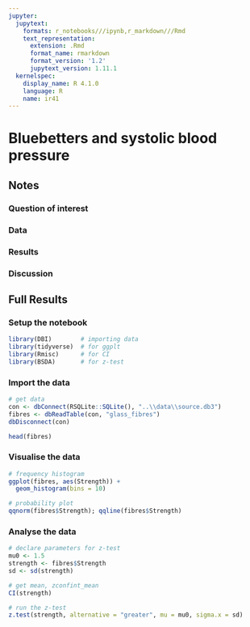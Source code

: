 ```yaml
---
jupyter:
  jupytext:
    formats: r_notebooks///ipynb,r_markdown///Rmd
    text_representation:
      extension: .Rmd
      format_name: rmarkdown
      format_version: '1.2'
      jupytext_version: 1.11.1
  kernelspec:
    display_name: R 4.1.0
    language: R
    name: ir41
---
```


# Bluebetters and systolic blood pressure

## Notes

### Question of interest

### Data

### Results

### Discussion

## Full Results

### Setup the notebook

```r
library(DBI)        # importing data
library(tidyverse)  # for ggplt
library(Rmisc)      # for CI
library(BSDA)       # for z-test
```

### Import the data

```r
# get data
con <- dbConnect(RSQLite::SQLite(), "..\\data\\source.db3")
fibres <- dbReadTable(con, "glass_fibres")
dbDisconnect(con)
```

```r
head(fibres)
```

### Visualise the data

```r
# frequency histogram
ggplot(fibres, aes(Strength)) +
  geom_histogram(bins = 10)
```

```r
# probability plot
qqnorm(fibres$Strength); qqline(fibres$Strength)
```

### Analyse the data

```r
# declare parameters for z-test
mu0 <- 1.5
strength <- fibres$Strength
sd <- sd(strength)
```

```r
# get mean, zconfint_mean
CI(strength)
```

```r
# run the z-test
z.test(strength, alternative = "greater", mu = mu0, sigma.x = sd)
```